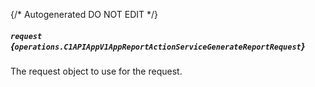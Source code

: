 {/* Autogenerated DO NOT EDIT  */}

##### `request` *{`operations.C1APIAppV1AppReportActionServiceGenerateReportRequest`}*
The request object to use for the request.
<Collapsible openLabel={Labels.showProperties} closeLabel={Labels.hideProperties}>
    <C1APIAppV1AppReportActionServiceGenerateReportRequest/>
</Collapsible>


